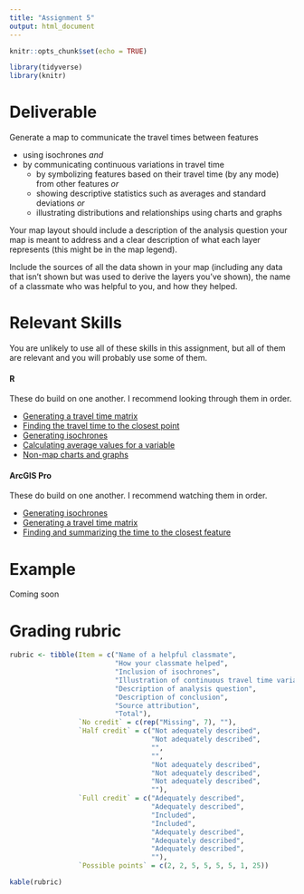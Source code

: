 ```yaml
---
title: "Assignment 5"
output: html_document
---
```


```r
knitr::opts_chunk$set(echo = TRUE)

library(tidyverse)
library(knitr)
```

# Deliverable

Generate a map to communicate the travel times between features

* using isochrones _*and*_ 
* by communicating continuous variations in travel time  
    * by symbolizing features based on their travel time (by any mode) from other features _*or*_
    * showing descriptive statistics such as averages and standard deviations _*or*_
    * illustrating distributions and relationships using charts and graphs

Your map layout should 
include a description of the analysis question your
map is meant to address and a clear description of what each 
layer represents (this might be in the map legend). 

Include the sources of all the data shown
in your map (including any data that isn't shown but was 
used to derive the layers you've shown), the name of a
classmate who was helpful to you, and how they helped.

# Relevant Skills

You are unlikely to use all of these skills in this 
assignment, but all of them are relevant and you will 
probably use some of them. 

#### R

These do build on one another. I recommend looking through them in order.

* [Generating a travel time matrix](https://c-voulgaris.github.io/VIS-2128-F22/a5-files/skill-r5-ttm.html){target="_blank"} 
* [Finding the travel time to the closest point](https://c-voulgaris.github.io/VIS-2128-F22/a5-files/skill-shortest-dist-from-ttm.html){target="_blank"}
* [Generating isochrones](https://c-voulgaris.github.io/VIS-2128-F22/a5-files/skill-isochrones.html){target="_blank"}
* [Calculating average values for a variable](https://c-voulgaris.github.io/VIS-2128-F22/a5-files/skill-average-column.html){target="_blank"}
* [Non-map charts and graphs](https://c-voulgaris.github.io/VIS-2128-F22/a5-files/skill-charts.html){target="_blank"}

#### ArcGIS Pro

These do build on one another. I recommend watching them in order.

* [Generating isochrones](https://harvard.zoom.us/rec/play/IxXdU_nElwldXS98OmNT8QDdALYcKu2cAXxZiq_f1dfrUtmk61Rt6xrLHTgQnuFdEbz_GUrNfzYIP1qc.Z5ZazqeJCw9yydNv?continueMode=true){target="_blank"}
* [Generating a travel time matrix](https://harvard.zoom.us/rec/play/5hHBUOhsdwpuQwNODn3PVcgcYldNEzYvf_oYj5zgSGAtEt11W-X_IjUlH4DPRZ0ILNpIBcnu_29Kh985.405SDnUSdeD-_A2x?continueMode=true){target="_blank"}
* [Finding and summarizing the time to the closest feature](https://harvard.zoom.us/rec/play/mi-jv8jPqnWhCVYgqWno5SUH95fxWOmhHmlbRV21QbGid9iAkjPe2TvuYLWwBpk4O7WSp4Ag1BFhNX2e.RFi2Lca32vFP2fWm?continueMode=true){target="_blank"}

# Example

Coming soon

# Grading rubric

```r
rubric <- tibble(Item = c("Name of a helpful classmate",
                          "How your classmate helped",
                          "Inclusion of isochrones",
                          "Illustration of continuous travel time variation",
                          "Description of analysis question",
                          "Description of conclusion",
                          "Source attribution",
                          "Total"),
                 `No credit` = c(rep("Missing", 7), ""),
                 `Half credit` = c("Not adequately described",
                                   "Not adequately described",
                                   "",
                                   "",
                                   "Not adequately described",
                                   "Not adequately described",
                                   "Not adequately described",
                                   ""),
                 `Full credit` = c("Adequately described",
                                   "Adequately described",
                                   "Included",
                                   "Included",
                                   "Adequately described",
                                   "Adequately described",
                                   "Adequately described", 
                                   ""),
                 `Possible points` = c(2, 2, 5, 5, 5, 5, 1, 25))

kable(rubric)
```
